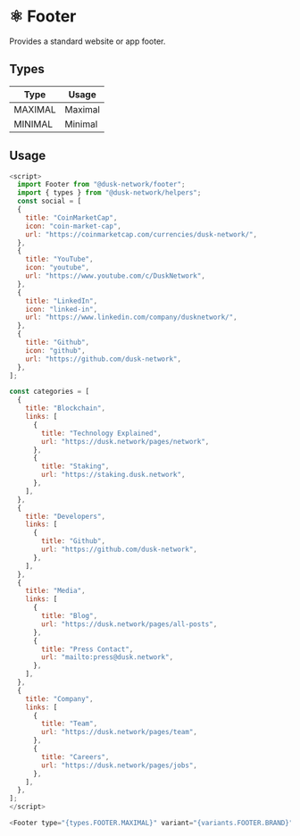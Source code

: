 
<Meta title="Docs/Components/Organisms/Footer" />

# ⚛️ Footer

Provides a standard website or app footer.

## Types

| Type    | Usage   |
| ------- | ------- |
| MAXIMAL | Maximal |
| MINIMAL | Minimal |

## Usage

```js
<script>
  import Footer from "@dusk-network/footer";
  import { types } from "@dusk-network/helpers";
  const social = [
  {
    title: "CoinMarketCap",
    icon: "coin-market-cap",
    url: "https://coinmarketcap.com/currencies/dusk-network/",
  },
  {
    title: "YouTube",
    icon: "youtube",
    url: "https://www.youtube.com/c/DuskNetwork",
  },
  {
    title: "LinkedIn",
    icon: "linked-in",
    url: "https://www.linkedin.com/company/dusknetwork/",
  },
  {
    title: "Github",
    icon: "github",
    url: "https://github.com/dusk-network",
  },
];

const categories = [
  {
    title: "Blockchain",
    links: [
      {
        title: "Technology Explained",
        url: "https://dusk.network/pages/network",
      },
      {
        title: "Staking",
        url: "https://staking.dusk.network",
      },
    ],
  },
  {
    title: "Developers",
    links: [
      {
        title: "Github",
        url: "https://github.com/dusk-network",
      },
    ],
  },
  {
    title: "Media",
    links: [
      {
        title: "Blog",
        url: "https://dusk.network/pages/all-posts",
      },
      {
        title: "Press Contact",
        url: "mailto:press@dusk.network",
      },
    ],
  },
  {
    title: "Company",
    links: [
      {
        title: "Team",
        url: "https://dusk.network/pages/team",
      },
      {
        title: "Careers",
        url: "https://dusk.network/pages/jobs",
      },
    ],
  },
];
</script>

<Footer type="{types.FOOTER.MAXIMAL}" variant="{variants.FOOTER.BRAND}" social="{social}" categories="{categories}" />
```

